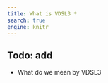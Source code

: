 ```yaml
---
title: What is VDSL3 *
search: true
engine: knitr
---
```




## Todo: add


* What do we mean by VDSL3